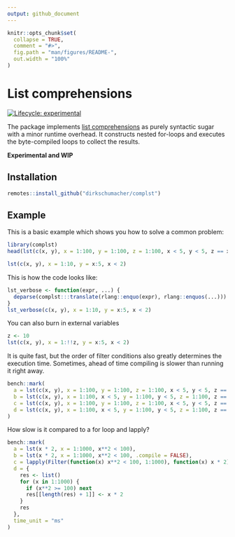 ```yaml
---
output: github_document
---
```


<!-- README.md is generated from README.Rmd. Please edit that file -->

```r
knitr::opts_chunk$set(
  collapse = TRUE,
  comment = "#>",
  fig.path = "man/figures/README-",
  out.width = "100%"
)
```
# List comprehensions

<!-- badges: start -->
[![Lifecycle: experimental](https://img.shields.io/badge/lifecycle-experimental-orange.svg)](https://www.tidyverse.org/lifecycle/#experimental)
<!-- badges: end -->

The package implements [list comprehensions](https://en.wikipedia.org/wiki/List_comprehension) as purely syntactic sugar with a minor runtime overhead. It constructs nested for-loops and executes the byte-compiled loops to collect the results.

**Experimental and WIP**

## Installation

``` r
remotes::install_github("dirkschumacher/complst")
```

## Example

This is a basic example which shows you how to solve a common problem:

```r
library(complst)
head(lst(c(x, y), x = 1:100, y = 1:100, z = 1:100, x < 5, y < 5, z == x + y))
```

```r
lst(c(x, y), x = 1:10, y = x:5, x < 2)
```

This is how the code looks like:
```r
lst_verbose <- function(expr, ...) {
  deparse(complst:::translate(rlang::enquo(expr), rlang::enquos(...)))
}
lst_verbose(c(x, y), x = 1:10, y = x:5, x < 2)
```

You can also burn in external variables
```r
z <- 10
lst(c(x, y), x = 1:!!z, y = x:5, x < 2)
```


It is quite fast, but the order of filter conditions also greatly determines the execution time.
Sometimes, ahead of time compiling is slower than running it right away.

```r
bench::mark(
  a = lst(c(x, y), x = 1:100, y = 1:100, z = 1:100, x < 5, y < 5, z == x + y),
  b = lst(c(x, y), x = 1:100, x < 5, y = 1:100, y < 5, z = 1:100, z == x + y),
  c = lst(c(x, y), x = 1:100, y = 1:100, z = 1:100, x < 5, y < 5, z == x + y, .compile = FALSE),
  d = lst(c(x, y), x = 1:100, x < 5, y = 1:100, y < 5, z = 1:100, z == x + y, .compile = FALSE)
)
```

How slow is it compared to a for loop and lapply?

```r
bench::mark(
  a = lst(x * 2, x = 1:1000, x**2 < 100),
  b = lst(x * 2, x = 1:1000, x**2 < 100, .compile = FALSE),
  c = lapply(Filter(function(x) x**2 < 100, 1:1000), function(x) x * 2),
  d = {
    res <- list()
    for (x in 1:1000) {
      if (x**2 >= 100) next
      res[[length(res) + 1]] <- x * 2
    }
    res
  }, 
  time_unit = "ms"
)
```


